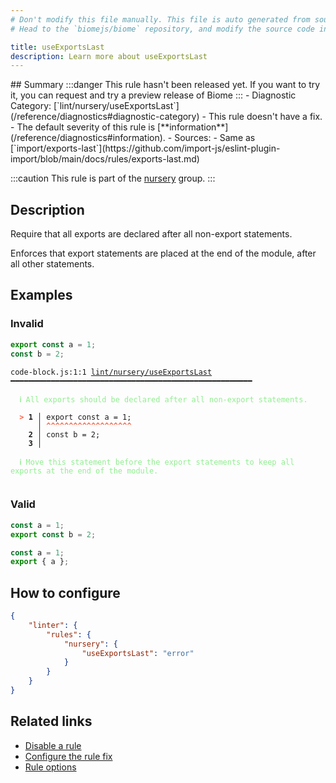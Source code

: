 ```yaml
---
# Don't modify this file manually. This file is auto generated from source, and you will lose your changes next time the website is built.
# Head to the `biomejs/biome` repository, and modify the source code in there.

title: useExportsLast
description: Learn more about useExportsLast
---
```


<Tabs>
<TabItem label="JavaScript (and super languages)" icon="seti:javascript">
## Summary
:::danger
This rule hasn't been released yet. If you want to try it, you can request and try a preview release of Biome
:::
- Diagnostic Category: [`lint/nursery/useExportsLast`](/reference/diagnostics#diagnostic-category)
- This rule doesn't have a fix.
- The default severity of this rule is [**information**](/reference/diagnostics#information).
- Sources: 
  - Same as [`import/exports-last`](https://github.com/import-js/eslint-plugin-import/blob/main/docs/rules/exports-last.md)

:::caution
This rule is part of the [nursery](/linter/rules/#nursery) group.
:::
## Description
Require that all exports are declared after all non-export statements.

Enforces that export statements are placed at the end of the module, after all other statements.

## Examples

### Invalid

```js
export const a = 1;
const b = 2;
```

<pre class="language-text"><code class="language-text">code-block.js:1:1 <a href="https://biomejs.dev/linter/rules/use-exports-last">lint/nursery/useExportsLast</a> ━━━━━━━━━━━━━━━━━━━━━━━━━━━━━━━━━━━━━━━━━━━━━━━━━━━━━━<br /><br />  <strong><span style="color: lightgreen;">ℹ</span></strong> <span style="color: lightgreen;">All exports should be declared after all non-export statements.</span><br />  <br />  <strong><span style="color: Tomato;">&gt;</span></strong> <strong>1 │ </strong>export const a = 1;<br />   <strong>   │ </strong><strong><span style="color: Tomato;">^</span></strong><strong><span style="color: Tomato;">^</span></strong><strong><span style="color: Tomato;">^</span></strong><strong><span style="color: Tomato;">^</span></strong><strong><span style="color: Tomato;">^</span></strong><strong><span style="color: Tomato;">^</span></strong><strong><span style="color: Tomato;">^</span></strong><strong><span style="color: Tomato;">^</span></strong><strong><span style="color: Tomato;">^</span></strong><strong><span style="color: Tomato;">^</span></strong><strong><span style="color: Tomato;">^</span></strong><strong><span style="color: Tomato;">^</span></strong><strong><span style="color: Tomato;">^</span></strong><strong><span style="color: Tomato;">^</span></strong><strong><span style="color: Tomato;">^</span></strong><strong><span style="color: Tomato;">^</span></strong><strong><span style="color: Tomato;">^</span></strong><strong><span style="color: Tomato;">^</span></strong><strong><span style="color: Tomato;">^</span></strong><br />    <strong>2 │ </strong>const b = 2;<br />    <strong>3 │ </strong><br />  <br />  <strong><span style="color: lightgreen;">ℹ</span></strong> <span style="color: lightgreen;">Move this statement before the export statements to keep all exports at the end of the module.</span><br />  <br /></code></pre>

### Valid

```js
const a = 1;
export const b = 2;
```

```js
const a = 1;
export { a };
```

## How to configure
```json title="biome.json"
{
	"linter": {
		"rules": {
			"nursery": {
				"useExportsLast": "error"
			}
		}
	}
}

```
## Related links

- [Disable a rule](/linter/#disable-a-lint-rule)
- [Configure the rule fix](/linter#configure-the-rule-fix)
- [Rule options](/linter/#rule-options)

</TabItem>
</Tabs>

